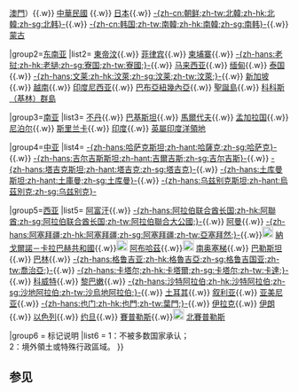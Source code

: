 {{Navbox
|name = 亚洲各国政治模板
|state =
|tracking = <includeonly>no</includeonly>
|title = [[亚洲]]各国政治模板

|group1=[[东亚]]
|list1={{flagicon|PRC}} [[模板:中华人民共和国政治|中华人民共和国]]（{{flagicon|HKG}} [[模板:香港政治|香港]]{{smallsup|2}}{{.w}}{{flagicon|MAC}} [[模板:澳門政治|澳門]]{{smallsup|2}}）{{.w}}{{flagicon|ROC}} [[模板:中華民國政治|中華民國]]{{smallsup|1}} {{.w}}{{flagicon|JPN}} [[模板:日本政治|日本]]{{.w}}{{flagicon|PRK}} [[模板:朝鲜政治|-{zh-cn:朝鲜;zh-tw:北韓;zh-hk:北韓;zh-sg:北韩}-]]{{.w}}{{flagicon|KOR}} [[模板:韩国政治|-{zh-cn:韩国;zh-tw:南韓;zh-hk:南韓;zh-sg:南韩}-]]{{.w}}{{flagicon|MNG}} [[模板:蒙古国政治|蒙古]]

|group2=[[东南亚]]
|list2={{flagicon|TLS}} [[模板:東帝汶政治|東帝汶]]{{.w}}{{flagicon|PHL}} [[模板:菲律宾政治|菲律宾]]{{.w}}{{flagicon|KHM}} [[模板:柬埔寨政治|柬埔寨]]{{.w}}{{flagicon|LAO}} [[模板:老挝政治|-{zh-hans:老挝;zh-hk:老撾;zh-sg:寮国;zh-tw:寮國;}-]]{{.w}}{{flagicon|MYS}} [[模板:马来西亚政治|马来西亚]]{{.w}}{{flagicon|MMR}} [[模板:缅甸政治|缅甸]]{{.w}}{{flagicon|THA}} [[模板:泰国政治|泰国]]{{.w}}{{flagicon|BRN}} [[模板:汶萊政治|-{zh-hans:文莱;zh-hk:汶萊;zh-sg:汶莱;zh-tw:汶萊;}-]]{{.w}}{{flagicon|SGP}} [[模板:新加坡政治|新加坡]]{{.w}}{{flagicon|VNM}} [[模板:越南政治|越南]]{{.w}}{{flagicon|IDN}} [[模板:印度尼西亚政治|印度尼西亚]]{{.w}}{{flagicon|PNG}} [[模板:巴布亚新几内亚政治|巴布亞紐幾內亞]]{{.w}}{{flagicon|CXR}} [[模板:聖誕島政治|聖誕島]]{{smallsup|2}}{{.w}}{{flagicon|CCK}} [[模板:科科斯群島政治|科科斯（基林）群島]]{{smallsup|2}}

|group3=[[南亚]]
|list3={{flagicon|BTN}} [[模板:不丹政治|不丹]]{{.w}}{{flagicon|PAK}} [[模板:巴基斯坦政治|巴基斯坦]]{{.w}}{{flagicon|MDV}} [[模板:马尔代夫政治|馬爾代夫]]{{.w}}{{flagicon|BGD}} [[模板:孟加拉国政治|孟加拉国]]{{.w}}{{flagicon|NPL}} [[模板:尼泊尔政治|尼泊尔]]{{.w}}{{flagicon|LKA}} [[模板:斯里兰卡政治|斯里兰卡]]{{.w}}{{flagicon|IND}} [[模板:印度政治|印度]]{{.w}}{{flagicon|IOT}} [[模板:英屬印度洋領地政治|英屬印度洋領地]]{{smallsup|2}}

|group4=[[中亚]]
|list4={{flagicon|KAZ}} [[模板:哈萨克斯坦政治|-{zh-hans:哈萨克斯坦;zh-hant:哈薩克;zh-sg:哈萨克}-]]{{.w}}{{flagicon|KGZ}} [[模板:吉尔吉斯斯坦政治|-{zh-hans:吉尔吉斯斯坦;zh-hant:吉爾吉斯;zh-sg:吉尔吉斯}-]]{{.w}}{{flagicon|TJK}} [[模板:塔吉克斯坦政治|-{zh-hans:塔吉克斯坦;zh-hant:塔吉克;zh-sg:塔吉克}-]]{{.w}}{{flagicon|TKM}} [[模板:土库曼斯坦政治|-{zh-hans:土库曼斯坦;zh-hant:土庫曼;zh-sg:土库曼}-]]{{.w}}{{flagicon|UZB}} [[模板:乌兹别克斯坦政治|-{zh-hans:乌兹别克斯坦;zh-hant:烏茲別克;zh-sg:乌兹别克}-]]

|group5=[[西亚]]
|list5={{Nowrap begin}}{{flagicon|AFG}} [[模板:阿富汗政治|阿富汗]]{{.w}}{{flagicon|ARE}} [[模板:阿拉伯聯合大公國政治|-{zh-hans:阿拉伯联合酋长国;zh-hk:阿聯酋;zh-sg:阿拉伯联合酋长国;zh-tw:阿拉伯聯合大公國;}-]]{{.w}}{{flagicon|OMN}} [[模板:阿曼政治|阿曼]]{{.w}}{{flagicon|AZE}} [[模板:阿塞拜疆政治|-{zh-hans:阿塞拜疆;zh-hk:阿塞拜疆;zh-sg:阿塞拜疆;zh-tw:亞塞拜然;}-]]{{.w}}[[File:Flag of Artsakh.svg|20px|border|link=納戈爾諾－卡拉巴赫共和國]] [[模板:納戈爾諾－卡拉巴赫共和國政治|納戈爾諾－卡拉巴赫共和國]]{{smallsup|1}}{{.w}}[[File:Flag of Abkhazia.svg|20px|border|link=阿布哈茲]] [[模板:阿布哈茲政治|阿布哈茲]]{{smallsup|1}}{{.w}}[[File:Flag of South Ossetia.svg|20px|border|link=南奥塞梯]] [[模板:南奥塞梯政治|南奥塞梯]]{{smallsup|1}}{{.w}}{{flagicon|PSE}} [[模板:巴勒斯坦国政治|巴勒斯坦]]{{.w}}{{flagicon|BHR}} [[模板:巴林政治|巴林]]{{.w}}{{flagicon|GEO}} [[模板:格鲁吉亚政治|-{zh-hans:格鲁吉亚;zh-hk:格魯吉亞;zh-sg:格鲁吉国亚;zh-tw:喬治亞;}-]]{{.w}}{{flagicon|QAT}} [[模板:卡塔尔政治|-{zh-hans:卡塔尔;zh-hk:卡塔爾;zh-sg:卡塔尔;zh-tw:卡達;}-]]{{.w}}{{flagicon|KWT}} [[模板:科威特政治|科威特]]{{.w}}{{flagicon|LBN}} [[模板:黎巴嫩政治|黎巴嫩]]{{.w}}{{flagicon|SAU}} [[模板:沙特阿拉伯政治|-{zh-hans:沙特阿拉伯;zh-hk:沙特阿拉伯;zh-sg:沙地阿拉伯;zh-tw:沙烏地阿拉伯;}-]]{{.w}}{{flagicon|TUR}} [[模板:土耳其政治|土耳其]]{{.w}}{{flagicon|SYR}} [[模板:叙利亚政治|叙利亚]]{{.w}}{{flagicon|ARM}} [[模板:亚美尼亚政治|亚美尼亚]]{{.w}}{{flagicon|YEM}} [[模板:也门政治|-{zh-hans:也门;zh-hk:也門;zh-tw:葉門;}-]]{{.w}}{{flagicon|IRQ}} [[模板:伊拉克政治|伊拉克]]{{.w}}{{flagicon|IRN}} [[模板:伊朗政治|伊朗]]{{.w}}{{flagicon|ISR}} [[模板:以色列政治|以色列]]{{.w}}{{flagicon|JOR}} [[模板:约旦政治|约旦]]{{.w}}{{flagicon|CYP}} [[模板:賽普勒斯政治|賽普勒斯]]{{.w}}[[File:Flag of the Turkish Republic of Northern Cyprus.svg|border|20px|link=北塞浦路斯]] [[北賽普勒斯政治|北賽普勒斯]]{{smallsup|1}}{{Nowrap end}}

|group6 = 标记说明 
|list6 = 1：不被多数国家承认；<br />2：境外領土或特殊行政區域。
}}<noinclude>

== 参见 ==
{{各大洲政治模板}}

[[Category:亞洲各國政治模板| ]]
</noinclude>